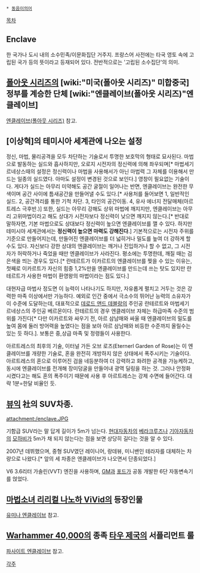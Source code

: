  * [[동음이의어]]

[[목차]]

== Enclave == 
한 국가나 도시 내의 소수민족/이문화집단 거주지. 프랑스어 사전에는 타국 영토 속에 고립된 국가 등의 뜻이라고 등재되어 있다. 전반적으로는 '고립된 소수집단'의 의미.

== [[폴아웃 시리즈]]의 [wiki:"미국(폴아웃 시리즈)" 미합중국] 정부를 계승한 단체 [wiki:"엔클레이브(폴아웃 시리즈)"엔클레이브] ==
[[엔클레이브(폴아웃 시리즈)]] 참고.

== [이상혁]의 테미시아 세계관에 나오는 설정 ==
정신, 마법, 물리공격을 모두 차단하는 기술로서 투명한 보호막의 형태로 묘사된다.
마법으로 발동하는 실드와 흡사하지만, 오로지 시전자의 정신력에 의해 좌우되며[* 마법세기 르네상스때의 설정은 정신력이나 마법을 사용해서가 아닌 마법력 그 자체를 이용해서 만드는 일종의 실드였다. 아마도 설정이 변경된 것으로 보인다.] 영창이 필요없는 기술이다. 게다가 실드는 아무리 미약해도 공간 굴절이 일어나는 반면, 엔클레이브는 완전한 무색이며 공간 사이에 틈새공간을 만들어낼 수도 있다.[* 사용처를 들어보면 1, 일반적인 실드. 2, 공간격리를 통한 기척 차단. 3, 타인의 공간이동. 4, 유사 에너지 전달매체(아르트레스 극후반.)] 또한, 실드는 아무리 강해도 상위 마법에 깨지지만, 엔클레이브는 아무리 고위마법이라고 해도 상대가 시전자보다 정신력이 낮으면 깨지지 않는다.[* 반대로 말하자면, 기본 마법으로도 상대보다 정신력이 높으면 엔클레이브를 깰 수 있다. 하지만 테미시아 세계관에서는 '''정신력이 높으면 마력도 강해진다'''.]
기본적으로는 시전자 주위를 기준으로 만들어지는데, 만들어진 엔클레이브를 더 넓히거나 밀도를 높여 더 강하게 할 수도 있다.
자신보다 강한 상대의 엔클레이브는 깨거나 진입하거나 할 수 없고, 그 시전자가 허락하거나 죽었을 때만 엔클레이브가 사라진다. 평소에는 투명한데, 깨질 때는 검은색을 띄는 경우도 있다.[* 란테르트가 이카르트의 엔클레이브를 찢을 수 있는 이유는, 첫째로 이카르트가 자신의 힘중 1,2%만을 엔클레이브를 만드는데 쓰는 탓도 있지만 란테르트가 사용한 마법이 환영왕의 마법이라는 점도 있다.]

대현자급 마법사 정도면 이 능력이 나타나기도 하지만, 자유롭게 펼치고 거두는 것은 강력한 마족 이상에서만 가능하다. 예외로 인간 중에서 극소수의 뛰어난 능력의 소유자가 이 수준에 도달하는데, 대표적으로 [[데로드 앤드 데블랑]]의 주인공 란테르트와 마법세기 르네상스의 주인공 베르몬이다. 란테르트의 경우 엔클레이브 자체는 하급마족 수준의 범위를 가진다[* 다만 이카르트와 싸우기 전, 아르 삼남매와 싸울 때 엔클레이브의 밀도를 높여 몸에 둘러 방어력을 높였다는 점을 보아 아르 삼남매와 비등한 수준까지 올릴수는 있는 듯 하다.].
보통은 중,상급 마족 및 정령들이 사용한다.

아르트레스의 최후의 기술, 이터널 가든 오브 로즈(Eternerl Garden of Rose)는 이 엔클레이브를 개량한 기술로, 혼을 완전히 개방하지 않은 상태에서 폭주시키는 기술이다. 아르트레스의 혼으로 이루어진 검을 네등분하여 더 강력하고 화려한 공격을 가능케하고, 동시에 엔클레이브를 전개해 장미덩굴을 만들어내 광역 딜링을 하는 것. 그러나 안정화시켰다고는 해도 혼의 폭주이기 때문에 사용 후 아르트레스는 강제 수면에 들어간다. 대략 1분=한달 비율인 듯.

== [[뷰익]] 社의 SUV차종. ==
attachment:/enclave.JPG

기함급 SUV라는 말 답게 길이가 5m가 넘는다. [[현대자동차]]의 [[베라크루즈]]나 [[기아자동차]]의 [[모하비]]가 5m가 채 되지 않는다는 점을 보면 상당히 길다는 것을 알 수 있다.

2007년 데뷔했으며, 중형 SUV였던 레이니어, 랑데뷰, 미니밴인 테라자를 대체하는 차량으로 나왔다.[* 앞의 세 차종은 엔클레이브가 나오면서 단종되었다.]

V6 3.6리터 가솔린(VVT) 엔진을 사용하며, [[GM]]과 [[포드]]가 공동 개발한 6단 자동변속기를 얹었다.

== [[마법소녀 리리컬 나노하 ViVid]]의 등장인물 ==
[[유미나 엔클레이브]] 참고.

== [[Warhammer 40,000]]의 종족 [[타우 제국]]의 서플리먼트 룰 ==
[[파사이트 엔클레이브]] 참고.

[[각주]]
